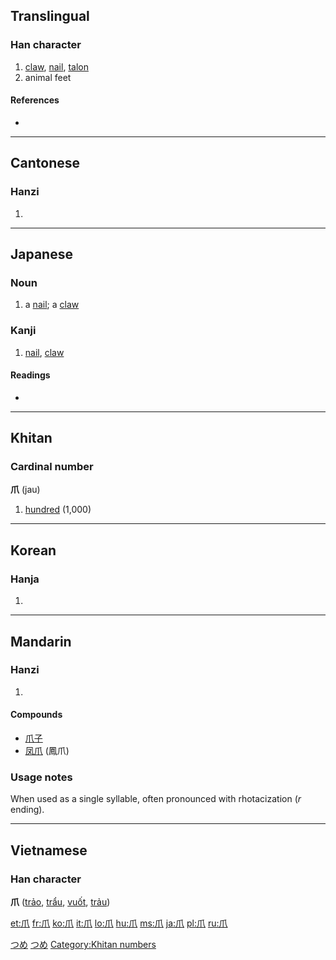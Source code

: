 {{also|瓜}}
==Translingual==

===Han character===
{{Han char|rn=87|rad=爪|as=00|sn=4|four=7223<sub>0</sub>|canj=竹中人 (HLO)}}

# [[claw]], [[nail]], [[talon]]
# animal feet

====References====
* {{Han ref|kx=0688.260|dkj=19653|dj=1101.120|hdz=32030.010|uh=722A|ud=29226|bh=A4F6|bd=42230}}

----

==Cantonese==

===Hanzi===
{{yue-hanzi|jyut=|y=jaau2}}

# {{defn|Cantonese|sort=爪00}}

----

==Japanese==

===Noun===
{{ja-noun|k|hira=つめ|rom=tsume}}

# a [[nail]]; a [[claw]]

===Kanji===
{{ja-kanji|grade=|rs=爪00}}

# [[nail]], [[claw]]

====Readings====
* {{ja-readings|on=[[そう]] (sō)|kun=[[つめ]] (tsume)}}

[[Category:1000 Japanese basic words|つめ]]
[[Category:ja:Anatomy|つめ]]

----

==Khitan==

===Cardinal number===
'''爪''' (jau)

# [[hundred]] (1,000)

[[Category:Khitan numbers]]

----

==Korean==

===Hanja===
{{ko-hanja|hangeul=조|eumhun=|rv=jo|mr=cho|y=co}}

# {{defn|Korean|sort=爪00}}

----

==Mandarin==

===Hanzi===
{{cmn-hanzi|pin=[[zhuǎ]] ([[zhua3]])|wg=chua<sup>3</sup>}}

# {{defn|Mandarin|sort=爪00}}

====Compounds====
* [[爪子]]
* [[凤爪]] (鳳爪)

===Usage notes===
When used as a single syllable, often pronounced with rhotacization (''r'' ending).

----

==Vietnamese==
===Han character===
'''爪''' ([[trảo]], [[trẩu]], [[vuốt]], [[trảu]])

[[et:爪]]
[[fr:爪]]
[[ko:爪]]
[[it:爪]]
[[lo:爪]]
[[hu:爪]]
[[ms:爪]]
[[ja:爪]]
[[pl:爪]]
[[ru:爪]]